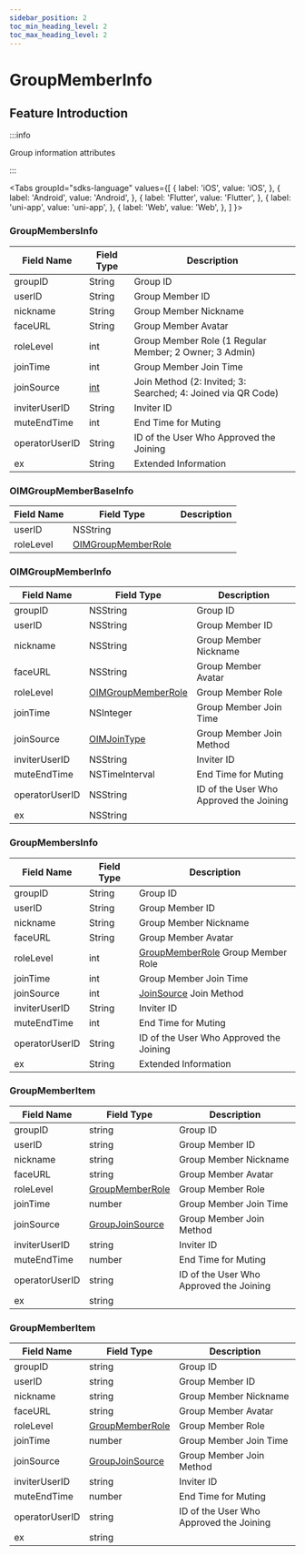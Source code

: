 ```yaml
---
sidebar_position: 2
toc_min_heading_level: 2
toc_max_heading_level: 2
---
```


# GroupMemberInfo

## Feature Introduction

:::info

Group information attributes

:::

<Tabs
groupId="sdks-language"
values={[
{ label: 'iOS', value: 'iOS', },
{ label: 'Android', value: 'Android', },
{ label: 'Flutter', value: 'Flutter', },
{ label: 'uni-app', value: 'uni-app', },
{ label: 'Web', value: 'Web', },
]
}>

<TabItem value="Flutter">

### GroupMembersInfo

| Field Name       | Field Type                      | Description                                                  |
| ---------------- | ------------------------------- | ------------------------------------------------------------- |
| groupID          | String                          | Group ID                                                     |
| userID           | String                          | Group Member ID                                              |
| nickname         | String                          | Group Member Nickname                                        |
| faceURL          | String                          | Group Member Avatar                                          |
| roleLevel        | int                             | Group Member Role (1 Regular Member; 2 Owner; 3 Admin)      |
| joinTime         | int                             | Group Member Join Time                                       |
| joinSource       | [int](/enum/joinSource.mdx)    | Join Method (2: Invited; 3: Searched; 4: Joined via QR Code) |
| inviterUserID    | String                          | Inviter ID                                                   |
| muteEndTime      | int                             | End Time for Muting                                          |
| operatorUserID   | String                          | ID of the User Who Approved the Joining                      |
| ex               | String                          | Extended Information                                         |

</TabItem>

<TabItem value="iOS">

### OIMGroupMemberBaseInfo

| Field Name   | Field Type                                   | Description |
| ------------ | -------------------------------------------- | ----------- |
| userID       | NSString                                     |             |
| roleLevel    | [OIMGroupMemberRole](/enum/roleLevel.mdx)    |             |

### OIMGroupMemberInfo

| Field Name       | Field Type                                   | Description                           |
| ---------------- | -------------------------------------------- | ------------------------------------- |
| groupID          | NSString                                     | Group ID                              |
| userID           | NSString                                     | Group Member ID                       |
| nickname         | NSString                                     | Group Member Nickname                 |
| faceURL          | NSString                                     | Group Member Avatar                   |
| roleLevel        | [OIMGroupMemberRole](/enum/roleLevel.mdx)    | Group Member Role                     |
| joinTime         | NSInteger                                    | Group Member Join Time                |
| joinSource       | [OIMJoinType](/enum/joinSource.mdx)          | Group Member Join Method              |
| inviterUserID    | NSString                                     | Inviter ID                            |
| muteEndTime      | NSTimeInterval                               | End Time for Muting                  |
| operatorUserID   | NSString                                     | ID of the User Who Approved the Joining |
| ex               | NSString                                     |                                       |

</TabItem>

<TabItem value="Android">

### GroupMembersInfo

| Field Name       | Field Type                  | Description                                                        |
| ---------------- | --------------------------- | ------------------------------------------------------------------ |
| groupID          | String                      | Group ID                                                           |
| userID           | String                      | Group Member ID                                                    |
| nickname         | String                      | Group Member Nickname                                              |
| faceURL          | String                      | Group Member Avatar                                                |
| roleLevel        | int                         | [GroupMemberRole](/enum/roleLevel.mdx) Group Member Role           |
| joinTime         | int                         | Group Member Join Time                                             |
| joinSource       | int                         | [JoinSource](/enum/joinSource.mdx) Join Method                     |
| inviterUserID    | String                      | Inviter ID                                                         |
| muteEndTime      | int                         | End Time for Muting                                                |
| operatorUserID   | String                      | ID of the User Who Approved the Joining                            |
| ex               | String                      | Extended Information                                               |

</TabItem>

<TabItem value="Web">

### GroupMemberItem

| Field Name       | Field Type                                  | Description                           |
| ---------------- | ------------------------------------------- | ------------------------------------- |
| groupID          | string                                      | Group ID                              |
| userID           | string                                      | Group Member ID                       |
| nickname         | string                                      | Group Member Nickname                 |
| faceURL          | string                                      | Group Member Avatar                   |
| roleLevel        | [GroupMemberRole](/enum/roleLevel.mdx)     | Group Member Role                     |
| joinTime         | number                                      | Group Member Join Time                |
| joinSource       | [GroupJoinSource](/enum/joinSource.mdx)    | Group Member Join Method              |
| inviterUserID    | string                                      | Inviter ID                            |
| muteEndTime      | number                                      | End Time for Muting                  |
| operatorUserID   | string                                      | ID of the User Who Approved the Joining |
| ex               | string                                      |                                       |

</TabItem>

<TabItem value="uni-app">

### GroupMemberItem

| Field Name       | Field Type                                  | Description                           |
| ---------------- | ------------------------------------------- | ------------------------------------- |
| groupID          | string                                      | Group ID                              |
| userID           | string                                      | Group Member ID                       |
| nickname         | string                                      | Group Member Nickname                 |
| faceURL          | string                                      | Group Member Avatar                   |
| roleLevel        | [GroupMemberRole](/enum/roleLevel.mdx)     | Group Member Role                     |
| joinTime         | number                                      | Group Member Join Time                |
| joinSource       | [GroupJoinSource](/enum/joinSource.mdx)    | Group Member Join Method              |
| inviterUserID    | string                                      | Inviter ID                            |
| muteEndTime      | number                                      | End Time for Muting                  |
| operatorUserID   | string                                      | ID of the User Who Approved the Joining |
| ex               | string                                      |                                       |

</TabItem>

</Tabs>